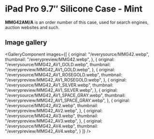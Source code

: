 
# iPad Pro 9.7″ Silicone Case - Mint

<Callout type='info' emoji='👉🏻'>**MMG42AM/A** is an order number of this case, used for search engines, auction websites and such.</Callout>

## Image gallery

<GalleryComponent
    images={[
      {
        original: "/everysource/MMG42.webp",
        thumbnail: "/everypreview/MMG42.webp",
      },
      {
        original: "/everysource/MMG42_AV1_GOLD.webp",
        thumbnail: "/everypreview/MMG42_AV1_GOLD.webp",
      },
      {
        original: "/everysource/MMG42_AV1_ROSEGOLD.webp",
        thumbnail: "/everypreview/MMG42_AV1_ROSEGOLD.webp",
      },
      {
        original: "/everysource/MMG42_AV1_SILVER.webp",
        thumbnail: "/everypreview/MMG42_AV1_SILVER.webp",
      },
      {
        original: "/everysource/MMG42_AV1_SPACE_GRAY.webp",
        thumbnail: "/everypreview/MMG42_AV1_SPACE_GRAY.webp",
      },
      {
        original: "/everysource/MMG42_AV2.webp",
        thumbnail: "/everypreview/MMG42_AV2.webp",
      },
      {
        original: "/everysource/MMG42_AV3.webp",
        thumbnail: "/everypreview/MMG42_AV3.webp",
      },
      {
        original: "/everysource/MMG42_AV4.webp",
        thumbnail: "/everypreview/MMG42_AV4.webp",
      }
    ]}
  />

